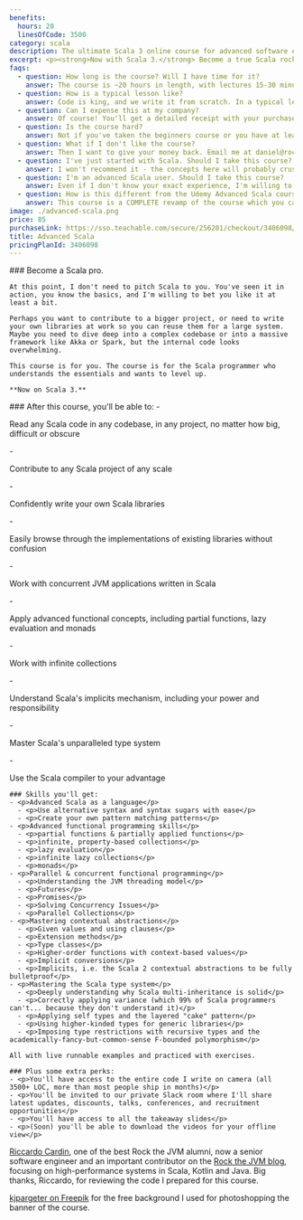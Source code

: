 ```yaml
---
benefits:
  hours: 20
  linesOfCode: 3500
category: scala
description: The ultimate Scala 3 online course for advanced software engineers. Master Scala 3, functional programming, multithreading and Scala's unparalleled type system.
excerpt: <p><strong>Now with Scala 3.</strong> Become a true Scala rockstar. Master multithreading, abstractions, advanced functional programming and more. <a href="/courses/advanced-scala-old">Also available for Scala 2.</a></p>
faqs:
  - question: How long is the course? Will I have time for it?
    answer: The course is ~20 hours in length, with lectures 15-30 minutes each. I recommend at least 1 hour of focussed learning at one time.
  - question: How is a typical lesson like?
    answer: Code is king, and we write it from scratch. In a typical lesson I'll explain some concepts, either briefly on a diagram or directly in the code. We then run live examples, and usually I'll finish the lesson with some exercises, which I then solve on camera after you've tried them yourself.
  - question: Can I expense this at my company?
    answer: Of course! You'll get a detailed receipt with your purchase, including VAT (if applicable to you), which you can take to your employer to reimburse. Most (wise) companies will reimburse courses like this.
  - question: Is the course hard?
    answer: Not if you've taken the beginners course or you have at least a year of Scala experience. I've designed the course to give you a challenge, but not too much that it becomes frustrating. In case you struggle with something, we have a whole group on Slack for discussions, and I'm responsive.
  - question: What if I don't like the course?
    answer: Then I want to give your money back. Email me at daniel@rockthejvm.com with your receipt, and I will refund you. Less than 1% of the Rock the JVM students have refunded a course, and the refund took less than 72 hours.
  - question: I've just started with Scala. Should I take this course?
    answer: I won't recommend it - the concepts here will probably crush you if you don't have a solid foundation. Take a look at the beginners course, or come back here once you have at least a year of Scala experience.
  - question: I'm an advanced Scala user. Should I take this course?
    answer: Even if I don't know your exact experience, I'm willing to bet there are at least a few things here that will leave you "huh, I didn't know that.".
  - question: How is this different from the Udemy Advanced Scala course?
    answer: This course is a COMPLETE revamp of the course which you can see on Udemy. This premium version has more content (20h > 13h), new lessons, better exercises and more code (3.5k > 2k), with a much smoother learning experience. It's also specifically built for Scala 3, which is particularly important at this level.
image: ./advanced-scala.png
price: 85
purchaseLink: https://sso.teachable.com/secure/256201/checkout/3406098/advanced-scala
title: Advanced Scala
pricingPlanId: 3406098
---
```



<CourseLayout>
  <Fragment slot="goal">
    ### Become a Scala pro.

    At this point, I don't need to pitch Scala to you. You've seen it in action, you know the basics, and I'm willing to bet you like it at least a bit.

    Perhaps you want to contribute to a bigger project, or need to write your own libraries at work so you can reuse them for a large system. Maybe you need to dive deep into a complex codebase or into a massive framework like Akka or Spark, but the internal code looks overwhelming.

    This course is for you. The course is for the Scala programmer who understands the essentials and wants to level up.

    **Now on Scala 3.**

  </Fragment>
  <Fragment slot="skills">
    ### After this course, you'll be able to:
    - <p>Read any Scala code in any codebase, in any project, no matter how big, difficult or obscure</p>
    - <p>Contribute to any Scala project of any scale</p>
    - <p>Confidently write your own Scala libraries</p>
    - <p>Easily browse through the implementations of existing libraries without confusion</p>
    - <p>Work with concurrent JVM applications written in Scala</p>
    - <p>Apply advanced functional concepts, including partial functions, lazy evaluation and monads</p>
    - <p>Work with infinite collections</p>
    - <p>Understand Scala's implicits mechanism, including your power and responsibility</p>
    - <p>Master Scala's unparalleled type system</p>
    - <p>Use the Scala compiler to your advantage</p>

    ### Skills you'll get:
    - <p>Advanced Scala as a language</p>
      - <p>Use alternative syntax and syntax sugars with ease</p>
      - <p>Create your own pattern matching patterns</p>
    - <p>Advanced functional programming skills</p>
      - <p>partial functions & partially applied functions</p>
      - <p>infinite, property-based collections</p>
      - <p>lazy evaluation</p>
      - <p>infinite lazy collections</p>
      - <p>monads</p>
    - <p>Parallel & concurrent functional programming</p>
      - <p>Understanding the JVM threading model</p>
      - <p>Futures</p>
      - <p>Promises</p>
      - <p>Solving Concurrency Issues</p>
      - <p>Parallel Collections</p>
    - <p>Mastering contextual abstractions</p>
      - <p>Given values and using clauses</p>
      - <p>Extension methods</p>
      - <p>Type classes</p>
      - <p>Higher-order functions with context-based values</p>
      - <p>Implicit conversions</p>
      - <p>Implicits, i.e. the Scala 2 contextual abstractions to be fully bulletproof</p>
    - <p>Mastering the Scala type system</p>
      - <p>Deeply understanding why Scala multi-inheritance is solid</p>
      - <p>Correctly applying variance (which 99% of Scala programmers can't... because they don't understand it)</p>
      - <p>Applying self types and the layered "cake" pattern</p>
      - <p>Using higher-kinded types for generic libraries</p>
      - <p>Imposing type restrictions with recursive types and the academically-fancy-but-common-sense F-bounded polymorphism</p>

    All with live runnable examples and practiced with exercises.

    ### Plus some extra perks:
    - <p>You'll have access to the entire code I write on camera (all 3500+ LOC, more than most people ship in months)</p>
    - <p>You'll be invited to our private Slack room where I'll share latest updates, discounts, talks, conferences, and recruitment opportunities</p>
    - <p>You'll have access to all the takeaway slides</p>
    - <p>(Soon) you'll be able to download the videos for your offline view</p>

  </Fragment>
  <Fragment slot="thanks">
    <p><a href="https://www.linkedin.com/in/riccardocardin/">Riccardo Cardin</a>, one of the best Rock the JVM alumni, now a senior software engineer and an important contributor on the <a href="/articles">Rock the JVM blog</a>, focusing on high-performance systems in Scala, Kotlin and Java. Big thanks, Riccardo, for reviewing the code I prepared for this course.</p>
    <p><a href="https://www.freepik.com/free-photo/3d-render-spotlights-grunge-brick-wall_1202914.htm">kjpargeter on Freepik</a> for the free background I used for photoshopping the banner of the course.</p>

  </Fragment>
</CourseLayout>
